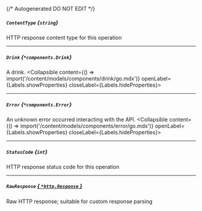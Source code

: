 {/* Autogenerated DO NOT EDIT  */}

##### `ContentType` *{`string`}*
HTTP response content type for this operation

---
##### `Drink` *{`*components.Drink`}*
A drink.
<Collapsible content={() => import('/content/models/components/drink/go.mdx')} openLabel={Labels.showProperties} closeLabel={Labels.hideProperties}>
</Collapsible>

---
##### `Error` *{`*components.Error`}*
An unknown error occurred interacting with the API.
<Collapsible content={() => import('/content/models/components/error/go.mdx')} openLabel={Labels.showProperties} closeLabel={Labels.hideProperties}>
</Collapsible>

---
##### `StatusCode` *{`int`}*
HTTP response status code for this operation

---
##### `RawResponse` [*{ `*http.Response` }*](https://pkg.go.dev/net/http#Response)
Raw HTTP response; suitable for custom response parsing


